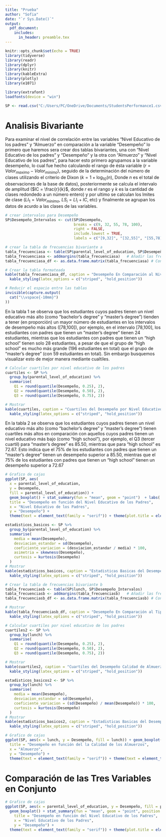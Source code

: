 ```yaml
---
title: "Prueba"
author: "Sofia"
date: "`r Sys.Date()`"
output: 
  pdf_document:
    includes:
      in_header: preamble.tex
---
```


```r
knitr::opts_chunk$set(echo = TRUE)
library(tidyverse)
library(readr)
library(dplyr)
library(knitr)
library(kableExtra)
library(plotly)
library(e1071)

library(extrafont)
loadfonts(device = "win")

SP <- read.csv("C:/Users/PC/OneDrive/Documents/StudentsPerformance1.csv")
```

# Analisis Bivariante

Para examinar el nivel de correlación entre las variables "Nivel Educativo de los padres" y "Almuerzo" en comparación a la variable "Desempeño" lo primero que haremos sera crear dos tablas bivariantes, una con "Nivel Educativo de los padres" y "Desempeño" y la otra con "Almuerzo" y "Nivel Educativo de los padres", para hacer esto primero agrupamos a la variable desempeño, lo cual fue hecho calculando el rango de ésta variable ($r = Valor_{maximo} - Valor_{minimo}$), seguido de la determinación del número de clases utilizando el criterio de Dixon ($k = 1 + \log_{10}(n)$, Donde $n$ es el total de observaciones de la base de datos), posteriormente se calcula el intervalo de amplitud ($IC = \frac{r}{k}$, donde $r$ es el rango y $k$ es la cantidad de clases redondedo a un número entero) y por ultimo se calculan  los lmites de clase ($LI_1 = Valor_ {minimo}$, $LS_i = LI_i + IC$, etc) y finalmente se agrupan los datos de acurdo a las clases de las variables. 

```r
# crear intervalos para Desempeño
SP$Desempeño_Intervalos <- cut(SP$Desempeño, 
                               breaks = c(9, 32, 55, 78, 100), 
                               right = FALSE,
                               include.lowest = TRUE,
                               labels = c("[9,32]", "[32,55]", "[55,78]", "[78,100]"))

```

```r
# crear la tabla de frecuencias bivariante a
tabla_frecuenciasa <- table(SP$parental_level_of_education, SP$Desempeño_Intervalos)
tabla_frecuenciasa <- addmargins(tabla_frecuenciasa)   # Añadir las frecuencias marginales
tabla_frecuenciasa_df <- as.data.frame.matrix(tabla_frecuenciasa) # Convertir la tabla a un data frame para formatearla

# Crear la tabla formateada
kable(tabla_frecuenciasa_df, caption = "Desempeño En Comparación al Nivel Educativo de los Padres", format = "latex", booktabs = TRUE) %>%
  kable_styling(latex_options = c("striped", "hold_position"))

# Reducir el espacio entre las tablas
invisible(capture.output(
  cat("\\vspace{-10mm}")
))
```

En la tabla 1 se observa que los estudiantes cuyos padres tienen un nivel educativo más alto (como "bachelor's degree" y "master's degree") tienden a tener (en proporción) un mayor número de estudiantes en los intervalos de desempeño más altos ([78,100]), por ejemplo, en el intervalo [78,100], los estudiantes con padres que tienen un "master's degree" tienen 24 estudiantes, mientras que los estudiantes con padres que tienen un "high school" tienen solo 28 estudiantes, a pesar de que el grupo de "high school" es mucho más grande (196 estudiantes en total) que el grupo de "master's degree" (con 59 estudiantes en total). Sin embargo busquemos visualizar esto de mejor manera mediante cualtiles.

```r
# Calcular cuartiles por nivel educativo de los padres
cuartiles <- SP %>%
  group_by(parental_level_of_education) %>%
  summarise(
    Q1 = round(quantile(Desempeño, 0.25), 2),
    Q2 = round(quantile(Desempeño, 0.50), 2), 
    Q3 = round(quantile(Desempeño, 0.75), 2))

# Mostrar 
kable(cuartiles, caption = "Cuartiles del Desempeño por Nivel Educativo de los Padres", format = "latex", booktabs = TRUE) %>%
  kable_styling(latex_options = c("striped", "hold_position"))
```

En la tabla 2 se observa que los estudiantes cuyos padres tienen un nivel educativo más alto (como "bachelor's degree" y "master's degree") tienen cuartiles más altos en comparación con aquellos cuyos padres tienen un nivel educativo más bajo (como "high school"), por ejemplo, el Q3 (tercer cuartil) para "master's degree" es 85.50, mientras que para "high school" es 72.67. Esto indica que el 75% de los estudiantes con padres que tienen un "master's degree" tienen un desempeño superior a 85.50, mientras que el 75% de los estudiantes con padres que tienen un "high school" tienen un desempeño superior a 72.67

```r
# Grafico de cajas
ggplot(SP, aes(
  x = parental_level_of_education, 
  y = Desempeño, 
  fill = parental_level_of_education)) + 
  geom_boxplot() + stat_summary(fun = "mean", geom = "point")  + labs(
  title = "Desempeño en función del Nivel Educativo de los Padres", 
  x = "Nivel Educativo de los Padres", 
  y = "Desempeño") +
  theme(text = element_text(family = "serif")) + theme(plot.title = element_text(hjust = 0.5)) + theme(axis.text.x = element_blank())
```



```r
estadisticos_basicos <- SP %>%
  group_by(parental_level_of_education) %>%
  summarise(
    media = mean(Desempeño),
    desviacion_estandar = sd(Desempeño),
    coeficiente_variacion = (desviacion_estandar / media) * 100,
    asimetria = skewness(Desempeño),
    curtosis = kurtosis(Desempeño)
  )
# Mostrar
kable(estadisticos_basicos, caption = "Estadisticas Basicas del Desempeño por Nivel Educativo de los Padres", format = "latex", booktabs = TRUE) %>%
  kable_styling(latex_options = c("striped", "hold_position"))
```





```r
# Crear la tabla de frecuencias bivariante b
tabla_frecuenciasb <- table(SP$lunch, SP$Desempeño_Intervalos)
tabla_frecuenciasb <- addmargins(tabla_frecuenciasb)   # Añadir las frecuencias marginales
tabla_frecuenciasb_df <- as.data.frame.matrix(tabla_frecuenciasb) # Convertir la tabla a un data frame para formatearla

# Mostrar
kable(tabla_frecuenciasb_df, caption = "Desempeño En Comparación al Tipo de Almuerzo", format = "latex", booktabs = TRUE) %>%
  kable_styling(latex_options = c("striped", "hold_position"))
```

```r
# Calcular cuartiles por nivel educativo de los padres
cuartiles2 <- SP %>%
  group_by(lunch) %>%
  summarise(
    Q1 = round(quantile(Desempeño, 0.25), 2),
    Q2 = round(quantile(Desempeño, 0.50), 2), 
    Q3 = round(quantile(Desempeño, 0.75), 2))

# Mostrar 
kable(cuartiles2, caption = "Cuartiles del Desempeño Calidad de Almuerzo", format = "latex", booktabs = TRUE) %>%
  kable_styling(latex_options = c("striped", "hold_position"))
```

```r
estadisticos_basicos2 <- SP %>%
  group_by(lunch) %>%
  summarise(
    media = mean(Desempeño),
    desviacion_estandar = sd(Desempeño),
    coeficiente_variacion = (sd(Desempeño) / mean(Desempeño)) * 100,
    curtosis = kurtosis(Desempeño)
  )
# Mostrar
kable(estadisticos_basicos2, caption = "Estadisticas Basicas del Desempeño por Calidad de Almuerzo", format = "latex", booktabs = TRUE) %>%
  kable_styling(latex_options = c("striped", "hold_position"))
```


```r
# Grafico de cajas
ggplot(SP, aes(x = lunch, y = Desempeño, fill = lunch)) + geom_boxplot() + stat_summary(fun = "mean", geom = "point") + labs(
  title = "Desempeño en función del la Calidad de los Almuerzos", 
  x = "Almuerzo", 
  y = "Desempeño") +
  theme(text = element_text(family = "serif")) + theme(text = element_text(family = "serif")) + theme(plot.title = element_text(hjust = 0.5)) + theme(axis.text.x = element_blank())
```

# Comparación de las Tres Variables en Conjunto

```r
# Grafico de cajas
ggplot(SP, aes(x = parental_level_of_education, y = Desempeño, fill = parental_level_of_education, colour = lunch)) + 
  geom_boxplot() + stat_summary(fun = "mean", geom = "point", position = position_dodge(width = 0.75)) + labs(
    title = "Desempeño en función del Nivel Educativo de los Padres", 
    x = "Nivel Educativo de los Padres", 
    y = "Desempeño") + 
  theme(text = element_text(family = "serif")) + theme(plot.title = element_text(hjust = 0.5)) + theme(axis.text.x = element_blank()) + scale_colour_manual(values = c("standard" = "blue", "free/reduced" = "red"))             
```

